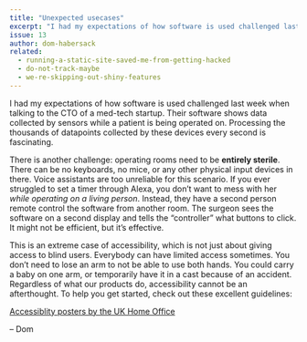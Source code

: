 ```yaml
---
title: "Unexpected usecases"
excerpt: "I had my expectations of how software is used challenged last week when talking to the CTO of a med-tech startup."
issue: 13
author: dom-habersack
related:
  - running-a-static-site-saved-me-from-getting-hacked
  - do-not-track-maybe
  - we-re-skipping-out-shiny-features
---
```

I had my expectations of how software is used challenged last week when talking to the CTO of a med-tech startup. Their software shows data collected by sensors while a patient is being operated on. Processing the thousands of datapoints collected by these devices every second is fascinating.

There is another challenge: operating rooms need to be **entirely sterile**. There can be no keyboards, no mice, or any other physical input devices in there. Voice assistants are too unreliable for this scenario. If you ever struggled to set a timer through Alexa, you don’t want to mess with her _while operating on a living person_. Instead, they have a second person remote control the software from another room. The surgeon sees the software on a second display and tells the “controller” what buttons to click. It might not be efficient, but it’s effective.

This is an extreme case of accessibility, which is not just about giving access to blind users. Everybody can have limited access sometimes. You don’t need to lose an arm to not be able to use both hands. You could carry a baby on one arm, or temporarily have it in a cast because of an accident. Regardless of what our products do, accessibility cannot be an afterthought. To help you get started, check out these excellent guidelines:

[Accessiblity posters by the UK Home Office](https://accessibility.blog.gov.uk/2016/09/02/dos-and-donts-on-designing-for-accessibility/)

– Dom

